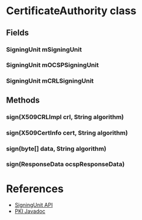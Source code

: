 = CertificateAuthority class =

== Fields ==

=== SigningUnit mSigningUnit ===

=== SigningUnit mOCSPSigningUnit ===

=== SigningUnit mCRLSigningUnit ===

== Methods ==

=== sign(X509CRLImpl crl, String algorithm) ===

=== sign(X509CertInfo cert, String algorithm) ===

=== sign(byte[] data, String algorithm) ===

=== sign(ResponseData ocspResponseData) ===

= References =

* [[SigningUnit API]]
* [[PKI Javadoc]]